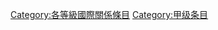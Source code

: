 {{Articles by Quality| topic=国际关系|project=国际关系|format=toc}}
{{Wikipedia category}}
{{emptycat}}

[[Category:各等級國際關係條目|Category:各等級國際關係條目]]
[[Category:甲级条目|Category:甲级条目]]